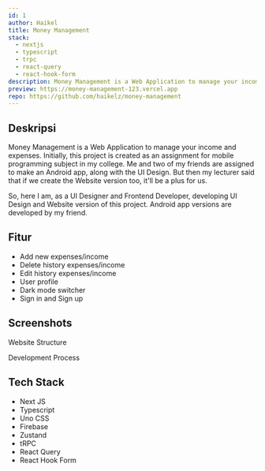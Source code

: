 ```yaml
---
id: 1
author: Haikel
title: Money Management
stack:
  - nextjs
  - typescript
  - trpc
  - react-query
  - react-hook-form
description: Money Management is a Web Application to manage your income and expenses.
preview: https://money-management-123.vercel.app
repo: https://github.com/haikelz/money-management
---
```


## Deskripsi

Money Management is a Web Application to manage your income and expenses. Initially, this project is created as an assignment for mobile programming subject in my college. Me and two of my friends are assigned to make an Android app, along with the UI Design. But then my lecturer said that if we create the Website version too, it'll be a plus for us.

So, here I am, as a UI Designer and Frontend Developer, developing UI Design and Website version of this project. Android app versions are developed by my friend.

## Fitur

- Add new expenses/income
- Delete history expenses/income
- Edit history expenses/income
- User profile
- Dark mode switcher
- Sign in and Sign up

## Screenshots

Website Structure

<LightboxImage
  src="https://ik.imagekit.io/haikelz/works/money-management/website-structure.png?updatedAt=1709087179281"
  alt="website structure"
/>

Development Process

<LightboxImage
  src="https://ik.imagekit.io/haikelz/works/money-management/development.png?updatedAt=1709087179243"
  alt="development process"
/>

<LightboxImage
  src="https://ik.imagekit.io/haikelz/works/money-management/ss-1.png?updatedAt=1709087179287"
  alt="ss 1"
/>

<LightboxImage
  src="https://ik.imagekit.io/haikelz/works/money-management/ss-3.png?updatedAt=1709087179277"
  alt="ss 2"
/>

<LightboxImage
  src="https://ik.imagekit.io/haikelz/works/money-management/ss-4.png?updatedAt=1709087179226"
  alt="ss 3"
/>

<LightboxImage
  src="https://ik.imagekit.io/haikelz/works/money-management/ss-2.png?updatedAt=1709087179202"
  alt="website structure"
/>

## Tech Stack

- Next JS
- Typescript
- Uno CSS
- Firebase
- Zustand
- tRPC
- React Query
- React Hook Form
